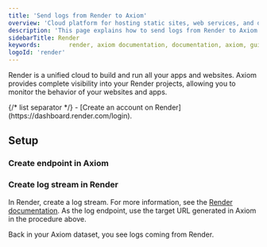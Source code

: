 ```yaml
---
title: 'Send logs from Render to Axiom'
overview: 'Cloud platform for hosting static sites, web services, and databases'
description: 'This page explains how to send logs from Render to Axiom.'
sidebarTitle: Render
keywords:        render, axiom documentation, documentation, axiom, guide, render logs, syslog endpoint, render log stream
logoId: 'render'
---
```



Render is a unified cloud to build and run all your apps and websites. Axiom provides complete visibility into your Render projects, allowing you to monitor the behavior of your websites and apps.

<Prerequisites />
{/* list separator */}
- [Create an account on Render](https://dashboard.render.com/login).

## Setup

### Create endpoint in Axiom

<SetUpEndpoint endpointName="Secure Syslog" />

### Create log stream in Render

In Render, create a log stream. For more information, see the [Render documentation](https://docs.render.com/log-streams). As the log endpoint, use the target URL generated in Axiom in the procedure above.

Back in your Axiom dataset, you see logs coming from Render.
